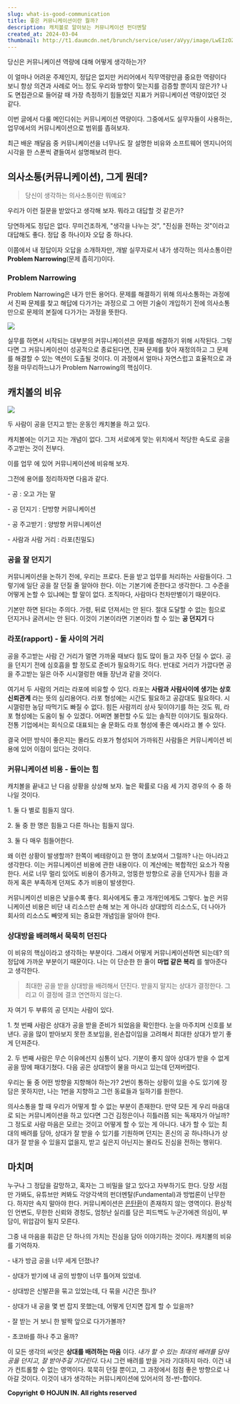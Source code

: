 ```yaml
---
slug: what-is-good-communication
title: 좋은 커뮤니케이션이란 뭘까?
description: 캐치볼로 알아보는 커뮤니케이션 펀더멘탈
created_at: 2024-03-04
thumbnail: http://t1.daumcdn.net/brunch/service/user/aVyy/image/LwEIzOZ_0X2uR8QcpdPIQVs4q40.png
---
```


당신은 커뮤니케이션 역량에 대해 어떻게 생각하는가?

이 얼마나 어려운 주제인지, 정답은 없지만 커리어에서 직무역량만큼 중요한 역량이다 보니 항상 의견과 사례로 어느 정도 우리와 방향이 맞는지를
검증할 뿐이지 않은가? 나도 면접관으로 들어갈 때 가장 측정하기 힘들었던 지표가 커뮤니케이션 역량이었던 것 같다.

이번 글에서 다룰 메인디쉬는 커뮤니케이션 역량이다. 그중에서도 실무자들이 사용하는, 업무에서의 커뮤니케이션으로 범위를 좁혀보자.

최근 배운 깨달음 중 커뮤니케이션을 너무나도 잘 설명한 비유와 소프트웨어 엔지니어의 시각을 한 스푼씩 곁들여서 설명해보려 한다.

## 의사소통(커뮤니케이션), 그게 뭔데?

> 당신이 생각하는 의사소통이란 뭐예요?

우리가 이런 질문을 받았다고 생각해 보자. 뭐라고 대답할 것 같은가?

당연하게도 정답은 없다. 무미건조하게, "생각을 나누는 것", "진심을 전하는 것"이라고 대답해도 좋다. 정답 중 하나이자 오답 중 하나다.

이쯤에서 내 정답이자 오답을 소개하자만, 개발 실무자로서 내가 생각하는 의사소통이란 **Problem Narrowing**(문제
좁히기)이다.

### **Problem Narrowing**

Problem Narrowing은 내가 만든 용어다. 문제를 해결하기 위해 의사소통하는 과정에서 진짜 문제를 찾고 해답에 다가가는 과정으로
그 어떤 기술이 개입하기 전에 의사소통 만으로 문제의 본질에 다가가는 과정을 뜻한다.

![](http://t1.daumcdn.net/brunch/service/user/aVyy/image/KVLeUsq0sDugH-QJiMYzSTz3Epw.png)

실무를 하면서 시작되는 대부분의 커뮤니케이션은 문제를 해결하기 위해 시작된다. 그렇다면 그 커뮤니케이션이 성공적으로 종료된다면, 진짜 문제를
찾아 재정의하고 그 문제를 해결할 수 있는 액션이 도출될 것이다. 이 과정에서 얼마나 자연스럽고 효율적으로 과정을 마무리하느냐가
Problem Narrowing의 핵심이다.

## **캐치볼의 비유**

![](http://t1.daumcdn.net/brunch/service/user/aVyy/image/QTn8IFe6ExB3lDzyVvHKAdLH6WA.png)

두 사람이 공을 던지고 받는 운동인 캐치볼을 하고 있다.

캐치볼에는 이기고 지는 개념이 없다. 그저 서로에게 맞는 위치에서 적당한 속도로 공을 주고받는 것이 전부다.

이를 업무 에 있어 커뮤니케이션에 비유해 보자.

그전에 용어를 정리하자면 다음과 같다.

\- 공 : 오고 가는 말

\- 공 던지기 : 단방향 커뮤니케이션

\- 공 주고받기 : 양방향 커뮤니케이션

\- 사람과 사람 거리 : 라포(친밀도)

### **공을 잘 던지기**

커뮤니케이션을 논하기 전에, 우리는 프로다. 돈을 받고 업무를 처리하는 사람들이다. 그렇기에 일단 공을 잘 던질 줄 알아야 한다. 이는
기본기에 준한다고 생각한다. 그 수준을 어떻게 논할 수 있냐에는 할 말이 없다. 조직마다, 사람마다 천차만별이기 때문이다.

기본만 하면 된다는 주의다. 가령, 뒤로 던져서는 안 된다. 절대 도달할 수 없는 힘으로 던지거나 굴려서는 안 된다. 이것이 기본이라면
기본이라 할 수 있는 **공 던지기** 다

### **라포(rapport) - 둘 사이의 거리**

공을 주고받는 사람 간 거리가 멀면 가까울 때보다 힘도 많이 들고 자주 던질 수 없다. 공을 던지기 전에 심호흡을 할 정도로 준비가
필요하기도 하다. 반대로 거리가 가깝다면 공을 주고받는 일은 아주 시시껄렁한 애들 장난과 같을 것이다.

여기서 두 사람의 거리는 라포에 비유할 수 있다. 라포는 **사람과 사람사이에 생기는 상호신뢰관계** 라는 뜻의 심리용어다. 라포 형성에는
시간도 필요하고 공감대도 필요하다. 시시껄렁한 농담 따먹기도 빠질 수 없다. 힘든 사람끼리 상사 뒷이야기를 하는 것도 뭐, 라포 형성에는
도움이 될 수 있겠다. 어쩌면 불편할 수도 있는 솔직한 이야기도 필요하다. 전통 기업에서는 회식으로 대표되는 술 문화도 라포 형성에 좋은
예시라고 볼 수 있다.

결국 어떤 방식이 좋은지는 몰라도 라포가 형성되어 가까워진 사람들은 커뮤니케이션 비용에 있어 이점이 있다는 것이다.

### **커뮤니케이션 비용 - 들이는 힘**

캐치볼을 끝내고 난 다음 상황을 상상해 보자. 높은 확률로 다음 세 가지 경우의 수 중 하나일 것이다.

1\. 둘 다 별로 힘들지 않다.

2\. 둘 중 한 명은 힘들고 다른 하나는 힘들지 않다.

3\. 둘 다 매우 힘들어한다.

왜 이런 상황이 발생할까? 한쪽이 베테랑이고 한 명이 초보여서 그럴까? 나는 아니라고 생각한다. 이는 커뮤니케이션 비용에 관한 내용이다. 이
계산에는 복합적인 요소가 작용한다. 서로 너무 멀리 있어도 비용이 증가하고, 엉뚱한 방향으로 공을 던지거나 힘을 과하게 혹은 부족하게 던져도
추가 비용이 발생한다.

커뮤니케이션 비용은 낮을수록 좋다. 회사에게도 좋고 개개인에게도 그렇다. 높은 커뮤니케이션 비용은 비단 내 리소스만 손해 보는 게 아니라
상대방의 리소스도, 더 나아가 회사의 리소스도 빼앗게 되는 중요한 개념임을 알아야 한다.

### **상대방을 배려해서 묵묵히 던진다**

이 비유의 핵심이라고 생각하는 부분이다. 그래서 어떻게 커뮤니케이션하면 되는데? 의 정답에 가까운 부분이기 때문이다. 나는 이 단순한 한
줄이 **마법 같은 복리** 를 쌓아준다고 생각한다.

> 최대한 공을 받을 상대방을 배려해서 던진다. 받을지 말지는 상대가 결정한다. 그리고 이 결정에 결코 연연하지 않는다.

자 여기 두 부류의 공 던지는 사람이 있다.

1\. 첫 번째 사람은 상대가 공을 받을 준비가 되었음을 확인한다. 눈을 마주치며 신호를 보낸다. 공을 많이 받아보지 못한 초보임을,
왼손잡이임을 고려해서 최대한 상대가 받기 좋게 던져준다.

2\. 두 번째 사람은 무슨 이유에선지 심통이 났다. 기분이 좋지 않아 상대가 받을 수 없게 공을 땅에 패대기쳤다. 다음 공은 상대방이 물을
마시고 있는데 던져버렸다.

우리는 둘 중 어떤 방향을 지향해야 하는가? 2번이 통하는 상황이 있을 수도 있기에 장담은 못하지만, 나는 1번을 지향하고 그런 동료들과
일하기를 원한다.

의사소통을 할 때 우리가 어떻게 할 수 없는 부분이 존재한다. 만약 모든 게 우리 마음대로 되는 커뮤니케이션을 하고 있다면 그건 김정은이나
히틀러쯤 되는 독재자가 아닐까? 그 정도로 사람 마음은 모르는 것이고 어떻게 할 수 있는 게 아니다. 내가 할 수 있는 최대의 배려를 담아,
상대가 잘 받을 수 있기를 기원하며 던지는 혼신의 공 하나하나가 상대가 잘 받을 수 있을지 없을지, 받고 싶은지 아닌지는 몰라도 진심을
전하는 행위다.

## 마치며

누구나 그 정답을 갈망하고, 혹자는 그 비밀을 알고 있다고 자부하기도 한다. 당장 서점만 가봐도, 유튜브만 켜봐도 각양각색의
펀더멘탈(Fundamental)과 방법론이 난무한다. 하지만 속지 말아야 한다. 커뮤니케이션은
[은탄환](https://namu.wiki/w/%25EB%25%2520A7%2588%25%2520EB%25%2520B2%2595%25%2520EC%25%25209D%2598%2520%25%2520EC%25%25209D%2580%25%2520ED%2583%2584%25%2520ED%2599%2598)이
존재하지 않는 영역이다. 환상적인 언변도, 무한한 신뢰와 경청도, 엄청난 실리를 담은 피드백도 누군가에겐 의심이, 부담이, 위압감이 될지
모른다.

그중 내 마음을 휘감은 단 하나의 가치는 진심을 담아 이야기하는 것이다. 캐치볼의 비유를 기억하자.

\- 내가 방금 공을 너무 세게 던졌나?

\- 상대가 받기에 내 공의 방향이 너무 틀어져 있었네.

\- 상대방은 신발끈을 묶고 있었는데, 다 묶을 시간은 줬나?

\- 상대가 내 공을 몇 번 잡지 못했는데, 어떻게 던지면 잡게 할 수 있을까?

\- 잘 받는 거 보니 한 발짝 앞으로 다가가볼까?

\- 초코바를 하나 주고 올까?

이 모든 생각의 씨앗은 **상대를 배려하는 마음** 이다. _내가 할 수 있는 최대의 배려를 담아 공을 던지고, 잘 받아주길 기다린다_.
다시 그런 배려를 받을 거라 기대하지 마라. 이건 내가 컨트롤할 수 없는 영역이다. 묵묵히 던질 뿐이고, 그 과정에서 점점 좋은 방향으로
나아갈 것이다. 이것이 내가 생각하는 커뮤니케이션에 있어서의 정-반-합이다.


**Copyright © HOJUN IN. All rights reserved**